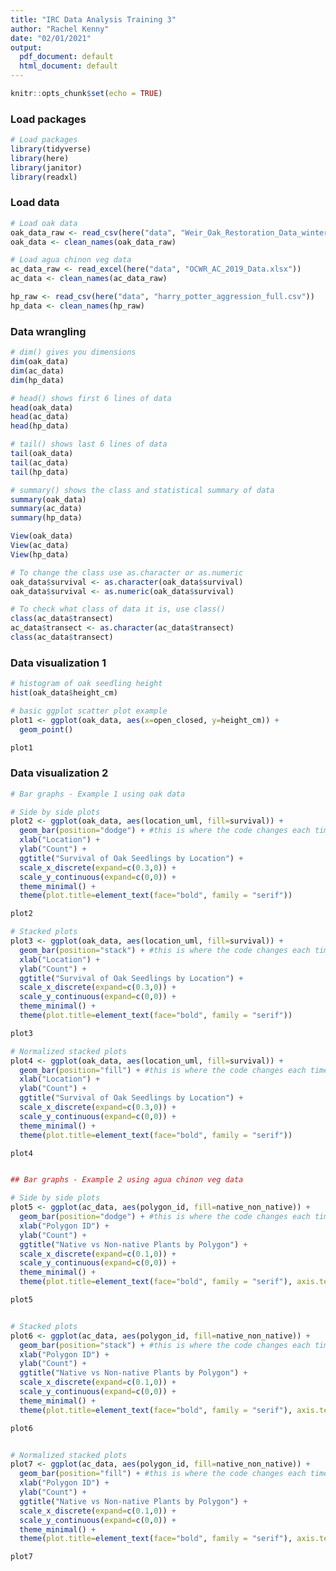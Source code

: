 ```yaml
---
title: "IRC Data Analysis Training 3"
author: "Rachel Kenny"
date: "02/01/2021"
output:
  pdf_document: default
  html_document: default
---
```


```r
knitr::opts_chunk$set(echo = TRUE)
```

### Load packages
```r

# Load packages
library(tidyverse) 
library(here) 
library(janitor)
library(readxl)

```

### Load data
```r

# Load oak data
oak_data_raw <- read_csv(here("data", "Weir_Oak_Restoration_Data_winter19.csv"))
oak_data <- clean_names(oak_data_raw)

# Load agua chinon veg data
ac_data_raw <- read_excel(here("data", "OCWR_AC_2019_Data.xlsx"))
ac_data <- clean_names(ac_data_raw)

hp_raw <- read_csv(here("data", "harry_potter_aggression_full.csv"))
hp_data <- clean_names(hp_raw)

```

### Data wrangling
```r

# dim() gives you dimensions
dim(oak_data) 
dim(ac_data) 
dim(hp_data)

# head() shows first 6 lines of data
head(oak_data) 
head(ac_data) 
head(hp_data)

# tail() shows last 6 lines of data
tail(oak_data) 
tail(ac_data) 
tail(hp_data)

# summary() shows the class and statistical summary of data
summary(oak_data)
summary(ac_data)
summary(hp_data)

View(oak_data)
View(ac_data)
View(hp_data)

# To change the class use as.character or as.numeric
oak_data$survival <- as.character(oak_data$survival)
oak_data$survival <- as.numeric(oak_data$survival)

# To check what class of data it is, use class()
class(ac_data$transect)
ac_data$transect <- as.character(ac_data$transect)
class(ac_data$transect)

```


### Data visualization 1
```r
# histogram of oak seedling height
hist(oak_data$height_cm)

# basic ggplot scatter plot example
plot1 <- ggplot(oak_data, aes(x=open_closed, y=height_cm)) + 
  geom_point()

plot1

```


### Data visualization 2
```r

# Bar graphs - Example 1 using oak data

# Side by side plots
plot2 <- ggplot(oak_data, aes(location_uml, fill=survival)) +
  geom_bar(position="dodge") + #this is where the code changes each time.
  xlab("Location") +
  ylab("Count") +
  ggtitle("Survival of Oak Seedlings by Location") +
  scale_x_discrete(expand=c(0.3,0)) +
  scale_y_continuous(expand=c(0,0)) +
  theme_minimal() +
  theme(plot.title=element_text(face="bold", family = "serif"))

plot2

# Stacked plots
plot3 <- ggplot(oak_data, aes(location_uml, fill=survival)) +
  geom_bar(position="stack") + #this is where the code changes each time.
  xlab("Location") +
  ylab("Count") +
  ggtitle("Survival of Oak Seedlings by Location") +
  scale_x_discrete(expand=c(0.3,0)) +
  scale_y_continuous(expand=c(0,0)) +
  theme_minimal() +
  theme(plot.title=element_text(face="bold", family = "serif"))

plot3

# Normalized stacked plots
plot4 <- ggplot(oak_data, aes(location_uml, fill=survival)) +
  geom_bar(position="fill") + #this is where the code changes each time.
  xlab("Location") +
  ylab("Count") +
  ggtitle("Survival of Oak Seedlings by Location") +
  scale_x_discrete(expand=c(0.3,0)) +
  scale_y_continuous(expand=c(0,0)) +
  theme_minimal() +
  theme(plot.title=element_text(face="bold", family = "serif"))

plot4


## Bar graphs - Example 2 using agua chinon veg data

# Side by side plots
plot5 <- ggplot(ac_data, aes(polygon_id, fill=native_non_native)) +
  geom_bar(position="dodge") + #this is where the code changes each time.
  xlab("Polygon ID") +
  ylab("Count") +
  ggtitle("Native vs Non-native Plants by Polygon") +
  scale_x_discrete(expand=c(0.1,0)) +
  scale_y_continuous(expand=c(0,0)) +
  theme_minimal() +
  theme(plot.title=element_text(face="bold", family = "serif"), axis.text.x = element_text(angle = 90))

plot5


# Stacked plots
plot6 <- ggplot(ac_data, aes(polygon_id, fill=native_non_native)) +
  geom_bar(position="stack") + #this is where the code changes each time.
  xlab("Polygon ID") +
  ylab("Count") +
  ggtitle("Native vs Non-native Plants by Polygon") +
  scale_x_discrete(expand=c(0.1,0)) +
  scale_y_continuous(expand=c(0,0)) +
  theme_minimal() +
  theme(plot.title=element_text(face="bold", family = "serif"), axis.text.x = element_text(angle = 90))

plot6


# Normalized stacked plots
plot7 <- ggplot(ac_data, aes(polygon_id, fill=native_non_native)) +
  geom_bar(position="fill") + #this is where the code changes each time.
  xlab("Polygon ID") +
  ylab("Count") +
  ggtitle("Native vs Non-native Plants by Polygon") +
  scale_x_discrete(expand=c(0.1,0)) +
  scale_y_continuous(expand=c(0,0)) +
  theme_minimal() +
  theme(plot.title=element_text(face="bold", family = "serif"), axis.text.x = element_text(angle = 90))

plot7

```

